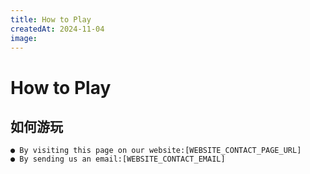 ```yaml
---
title: How to Play 
createdAt: 2024-11-04
image:
---
```




# How to Play

## 如何游玩



```
● By visiting this page on our website:[WEBSITE_CONTACT_PAGE_URL]
● By sending us an email:[WEBSITE_CONTACT_EMAIL]
```



    